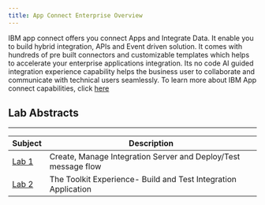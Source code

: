 ```yaml
---
title: App Connect Enterprise Overview
---
```

IBM app connect offers you connect Apps and Integrate Data. It enable you to  build hybrid integration, APIs and Event driven solution. It comes with hundreds of pre built connectors  and customizable templates which helps to accelerate your enterprise applications integration. Its no code AI guided integration experience capability helps the business user to collaborate and communicate with technical users seamlessly. To learn more about IBM App connect capabilities, click [here](https://ibm.box.com/s/0dc1zmgxqyrzqfzr29lvgdkc8q7u5q4x)


## Lab Abstracts

---

|  Subject                                    | Description                                            |                                                               
|---------------------------------------------|--------------------------------------------------------|
| [Lab 1](/app-connect-enterprise/Lab1)       | Create, Manage Integration Server and  Deploy/Test message flow
| [Lab 2](/app-connect-enterprise/Lab2)       | The Toolkit Experience- Build and Test Integration Application


